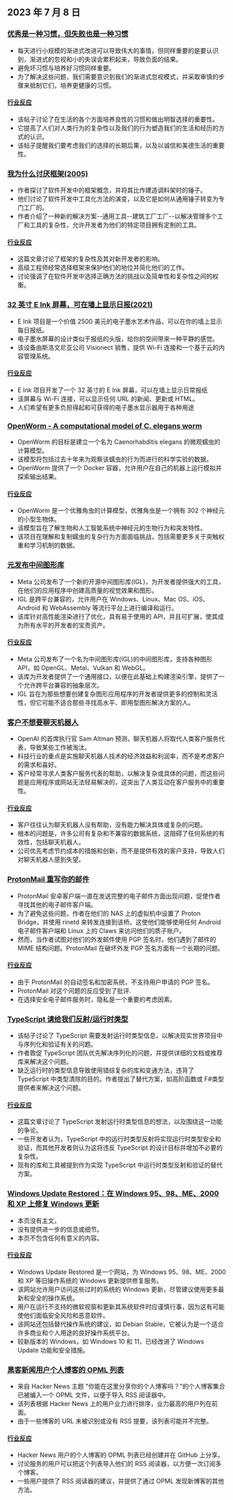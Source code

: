 

<CallToAction />

<Steps>

## 2023 年 7 月 8 日

### [优秀是一种习惯，但失败也是一种习惯](https://awesomekling.github.io/Excellence-is-a-habit-but-so-is-failure/)

- 每天进行小规模的渐进式改进可以导致伟大的事情，但同样重要的是要认识到，渐进式的忽视和小的失误会累积起来，导致负面的结果。
- 避免坏习惯与培养好习惯同样重要。
- 为了解决这些问题，我们需要意识到我们的渐进式忽视模式，并采取审慎的步骤来抵制它们，培养更健康的习惯。

#### [行业反应](http://news.ycombinator.com/item?id=36628356)

- 该帖子讨论了在生活的各个方面培养良性的习惯和做出明智选择的重要性。
- 它提高了人们对人类行为的复杂性以及我们的行为塑造我们的生活和经历的方式的认识。
- 该帖子提醒我们要考虑我们的选择的长期后果，以及以诚信和美德生活的重要性。

### [我为什么讨厌框架(2005)](https://factoryfactoryfactory.net/)

- 作者探讨了软件开发中的框架概念，并将其比作建造调料架时的锤子。
- 他们讨论了软件开发中工具化方法的演变，以及它是如何从通用锤子转变为专门工厂的。
- 作者介绍了一种新的解决方案--通用工具--建筑工厂工厂--以解决管理多个工厂和工具的复杂性，允许开发者为他们的特定项目拥有定制的工具。

#### [行业反应](http://news.ycombinator.com/item?id=36637655)

- 这篇文章讨论了框架的复杂性及其对新开发者的影响。
- 高级工程师经常选择框架来保护他们的地位并简化他们的工作。
- 讨论强调了在软件开发中选择正确方法的挑战以及简单性和复杂性之间的权衡。

### [32 英寸 E Ink 屏幕，可在墙上显示日报(2021)](https://projecteink.com/pages/about)

- E Ink 项目是一个价值 2500 美元的电子墨水艺术作品，可以在你的墙上显示每日报纸。
- 电子墨水屏幕的设计类似于报纸的头版，给你的空间带来一种平静的感觉。
- 该设备由斯洛文尼亚公司 Visionect 销售，提供 Wi-Fi 连接和一个基于云的内容管理系统。

#### [行业反应](http://news.ycombinator.com/item?id=36629085)

- E Ink 项目开发了一个 32 英寸的 E Ink 屏幕，可以在墙上显示日常报纸
- 该屏幕与 Wi-Fi 连接，可以显示任何 URL 的新闻、更新或 HTML。
- 人们希望有更多负担得起和可获得的电子墨水显示器用于各种用途

### [OpenWorm - A computational model of C. elegans worm](https://github.com/openworm/OpenWorm)

- OpenWorm 的目标是建立一个名为 Caenorhabditis elegans 的微观蠕虫的计算模型。
- 该模型将包括过去十年来为观察该蠕虫的行为而进行的科学实验的数据。
- OpenWorm 提供了一个 Docker 容器，允许用户在自己的机器上运行模拟并探索输出结果。

#### [行业反应](http://news.ycombinator.com/item?id=36628258)

- OpenWorm 是一个优雅角虫的计算模型，优雅角虫是一个拥有 302 个神经元的小型生物体。
- 该模型旨在了解生物和人工智能系统中神经元的生物行为和突发特性。
- 该项目在理解和复制蠕虫的复杂行为方面面临挑战，包括需要更多关于突触权重和学习机制的数据。

### [元发布中间图形库](https://www.khronos.org/blog/meta-uses-khronos-open-standards-in-new-intermediate-graphics-library)

- Meta 公司发布了一个新的开源中间图形库(IGL)，为开发者提供强大的工具，在他们的应用程序中创建高质量的视觉效果和图形。
- IGL 是跨平台兼容的，允许用户在 Windows、Linux、Mac OS、iOS、Android 和 WebAssembly 等流行平台上进行编译和运行。
- 该库针对高性能渲染进行了优化，具有易于使用的 API，并且可扩展，使其成为所有水平的开发者的宝贵资产。

#### [行业反应](http://news.ycombinator.com/item?id=36635526)

- Meta 公司发布了一个名为中间图形库(IGL)的中间图形库，支持各种图形 API，如 OpenGL、Metal、Vulkan 和 WebGL。
- 该库为开发者提供了一个通用接口，以便在此基础上构建渲染引擎，提供了一个允许跨平台兼容的抽象层次。
- IGL 旨在为那些想要创建复杂图形应用程序的开发者提供更多的控制和灵活性，但它可能不适合那些寻找高水平、即用型图形解决方案的人。

### [客户不想要聊天机器人](https://creativegood.com/blog/23/why-customers-dont-want-chat-bots.html)

- OpenAI 的首席执行官 Sam Altman 预测，聊天机器人将取代人类客户服务代表，导致某些工作被淘汰。
- 科技行业的重点是实施聊天机器人技术的经济效益和利润率，而不是考虑客户的需求和喜好。
- 客户经常寻求人类客户服务代表的帮助，以解决复杂或具体的问题，而这些问题是应用程序或网站无法轻易解决的，这突出了人类互动在客户服务中的重要性。

#### [行业反应](http://news.ycombinator.com/item?id=36625302)

- 客户往往认为聊天机器人没有帮助，没有能力解决具体或复杂的问题。
- 根本的问题是，许多公司有复杂和不兼容的数据系统，这阻碍了任何系统的有效性，包括聊天机器人。
- 公司优先考虑节约成本的措施和创新，而不是提供有效的客户支持，导致人们对聊天机器人感到失望。

### [ProtonMail 重写你的邮件](http://jfloren.net/b/2023/7/7/0)

- ProtonMail 安卓客户端一直在发送完整的电子邮件方面出现问题，促使作者寻找其他的电子邮件客户端。
- 为了避免这些问题，作者在他们的 NAS 上的虚拟机中设置了 Proton Bridge，并使用 rinetd 来转发连接到该桥。这使他们能够使用任何 Android 电子邮件客户端和 Linux 上的 Claws 来访问他们的质子账户。
- 然而，当作者试图对他们的外发邮件使用 PGP 签名时，他们遇到了邮件的 MIME 结构问题。ProtonMail 在破坏外发 PGP 签名方面有一个长期的问题。

#### [行业反应](http://news.ycombinator.com/item?id=36639530)

- 由于 ProtonMail 的自动签名和加密系统，不支持用户申请的 PGP 签名。
- ProtonMail 对这个问题的反应受到了批评.
- 在选择安全电子邮件服务时，隐私是一个重要的考虑因素。

### [TypeScript 请给我们反射/运行时类型](https://github.com/akutruff/typescript-needs-types)

- 该帖子讨论了 TypeScript 需要发射运行时类型信息，以解决现实世界项目中与序列化和验证有关的问题。
- 作者敦促 TypeScript 团队优先解决序列化的问题，并提供详细的文档或推荐库来解决这个问题。
- 缺乏运行时的类型信息导致使用错综复杂的库和变通方法，违背了 TypeScript 中类型清除的目的。作者提出了替代方案，如高阶函数或 F#类型提供者来解决这个问题。

#### [行业反应](http://news.ycombinator.com/item?id=36637221)

- 这篇文章讨论了 TypeScript 发射运行时类型信息的想法，以及围绕这一功能的争论。
- 一些开发者认为，TypeScript 中的运行时类型反射将实现运行时类型安全和验证，而其他开发者则认为这将违反 TypeScript 的设计目标并增加不必要的复杂性。
- 现有的库和工具被提到作为实现 TypeScript 中运行时类型反射和验证的替代方案。

### [Windows Update Restored：在 Windows 95、98、ME、2000 和 XP 上修复 Windows 更新](http://windowsupdaterestored.com/)

- 本页没有主文。
- 没有提供进一步的信息或细节。
- 本页不包含任何有意义的内容。

#### [行业反应](http://news.ycombinator.com/item?id=36630652)

- Windows Update Restored 是一个网站，为 Windows 95、98、ME、2000 和 XP 等旧操作系统的 Windows 更新提供修复服务。
- 该网站允许用户访问这些过时的系统的 Windows 更新，尽管建议使用更多最新和安全的操作系统。
- 用户在运行不支持的微软视窗和更新其系统软件时应谨慎行事，因为这有可能使他们面临安全风险和恶意软件。
- 该网站还包括替代操作系统的建议，如 Debian Stable，它被认为是一个适合许多商业和个人用途的良好操作系统平台。
- 较新版本的 Windows，如 Windows 10 和 11，已经改进了 Windows Update 功能和安全措施。

### [黑客新闻用户个人博客的 OPML 列表](https://github.com/outcoldman/hackernews-personal-blogs)

- 来自 Hacker News 主题 "你能在这里分享你的个人博客吗？"的个人博客集合已被编入一个 OPML 文件，以便于导入 RSS 阅读器中。
- 该列表根据 Hacker News 上的用户业力进行排序，业力最高的用户列在前面。
- 由于一些博客的 URL 未被识别或没有 RSS 提要，该列表可能并不完整。

#### [行业反应](http://news.ycombinator.com/item?id=36627112)

- Hacker News 用户的个人博客的 OPML 列表已经创建并在 GitHub 上分享。
- 讨论服务的用户可以把这个列表导入他们的 RSS 阅读器，以方便一次订阅多个博客。
- 一些用户提供了 RSS 阅读器的建议，并提供了通过 OPML 发现新博客的其他方法。

</Steps>
